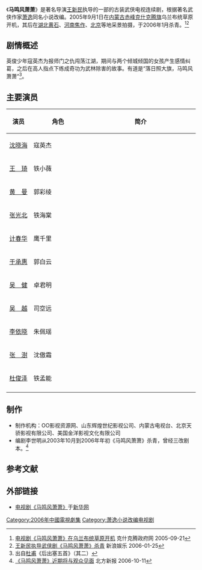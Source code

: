 {{电视节目信息框
| 名稱 = 马鸣风萧萧
| 原名 = 
| 圖片 = 
| 圖說 = 
| 分類 = 古装、武侠、爱情
| 原創者 = [[萧逸|萧逸]]
| 編劇 = 李世明
| 導演 = 王新民
| 演出 = [[沈晓海|沈晓海]]、[[王琦_(演员)|王　琦]]、[[黄曼|黄　曼]]
| 配音 = 
| 旁白 = 
| 主題曲 = 
| 片尾曲 = 
| 作曲 = 
| 國家 = {{PRC}}
| 語言 = [[汉语普通话|汉语普通话]]
| 季數 = 
| 集數 = 35集
| 每集列表 = 
| 製片人 = 
| 執行製片 = 
| 拍攝地 = 
| 攝像 = 
| 每集長 = 45[[分钟|分钟]]
| 頻道 =
| 電視網 = 不详
| 視頻制式 = 
| 音頻制式 = 
| 開始 =2006年
| 結束 =2006年
| 先於 = 
| 後於 = 
| 相關劇集 = 
| 官方網站 = 
}}

《'''马鸣风萧萧'''》是著名导演[[王新民|王新民]]执导的一部的古装武侠电视连续剧，根据著名武侠作家[[萧逸|萧逸]]同名小说改编。2005年9月1日在[[内蒙古|内蒙古]][[赤峰|赤峰]][[克什克腾旗|克什克腾旗]]乌兰布统草原开机，其后在[[湖北|湖北]][[黄石|黄石]]、[[河南|河南]][[焦作|焦作]]、[[北京|北京]]等地采景拍摄，于2006年1月杀青。<ref>[http://www.kskt.gov.cn/ShowNews.jsp?NewsID=1776 电视剧《马鸣风萧萧》在乌兰布统草原开机] {{Wayback|url=http://www.kskt.gov.cn/ShowNews.jsp?NewsID=1776 |date=20160304095816 }} 克什克腾政府网 2005-09-21</ref><ref>[http://ent.sina.com.cn/v/m/p/2006-01-25/1120971572.html 王新民执导武侠剧《马鸣风萧萧》杀青] 新浪娱乐 2006-01-25</ref>

== 剧情概述 ==
英俊少年寇英杰为报师门之仇闯荡江湖，期间与两个倾城倾国的女孩产生感情纠葛，之后在高人指点下练成奇功为武林除害的故事。有道是“落日照大旗，马鸣风萧萧”<ref>出自[[杜甫|杜甫]]《后出塞五首》（其二）</ref>。

== 主要演员 ==
{| border="2" cellpadding="4" cellspacing="1" style="background: #f9f9f9;font-size:95%; border: 1px #aaa solid; border-collapse: collapse;"
|- bgcolor="cornflowerblue" align="center"
!width=50px|演员
!width=140px|角色
!width=300px|简介
|-
|[[沈晓海|沈晓海]]||寇英杰||
|-
|[[王琦_(演员)|王　琦]]||铁小薇||
|-
|[[黄曼|黄　曼]]||郭彩绫||
|-
|[[张光北|张光北]]||铁海棠||
|-
|[[计春华|计春华]]||鹰千里||
|-
|[[于承惠|于承惠]]||郭白云||
|-
|[[吴健|吴　健]]||卓君明||
|-
|[[吳樾_(演員)|吴　越]]||司空远||
|-
|[[李依晓|李依晓]]||朱佩瑶||
|-
|[[张澍_(演员)|张　澍]]||沈傲霜||
|-
|[[杜俊泽|杜俊泽]]||铁孟能||
|-
|}

== 制作 ==
* 制作机构：OO影视资源网、山东辉煌世纪影视公司、内蒙古电视台、北京天骄影视有限公司、美国金洋影视文化有限公司
* 编剧李世明从2003年10月到2006年年初《马鸣风萧萧》杀青，曾经三改剧本。<ref>[http://news.163.com/06/1011/00/2T467M2A0001124J.html 《马鸣风萧萧》近期将与观众见面] {{Wayback|url=http://news.163.com/06/1011/00/2T467M2A0001124J.html |date=20080619015943 }} 北方新报 2006-10-11</ref>

== 参考文献 ==
{{reflist}}

== 外部链接 ==
* [https://web.archive.org/web/20090623092442/http://news.xinhuanet.com/ent/2008-11/24/content_10404816.htm 电视剧《马鸣风萧萧》]于[[新华网|新华网]]

{{DEFAULTSORT:M马}}

[[Category:2006年中國電視劇集|Category:2006年中國電視劇集]]
[[Category:萧逸小说改编电视剧|Category:萧逸小说改编电视剧]]